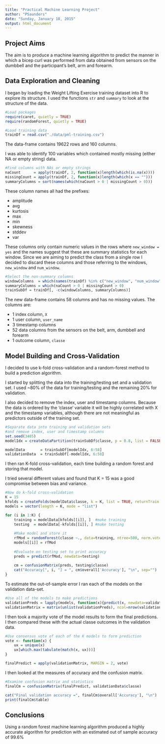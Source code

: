 ```yaml
---
title: "Practical Machine Learning Project"
author: "PSaunders"
date: "Sunday, January 18, 2015"
output: html_document
---
```


Project Aims
------------------------
The aim is to produce a machine learning algorithm to predict the manner in which a bicep curl was performed
from data obtained from sensors on the dumbbell and the participant's belt, arm and forearm.


Data Exploration and Cleaning
------------------------

I began by loading the Weight Lifting Exercise training dataset into R to explore its structure.  I used the functions `str` and
`summary` to look at the structure of the data.
```r
#Load packages
require(caret, quietly = TRUE)
require(randomForest, quietly = TRUE)

#Load training data
trainDf = read.csv("./data/pml-training.csv")
```

The data-frame contains 19622 rows and 160 columns.

I was able to identify 100 variables which contained mostly missing (either NA or empty string) data.  

```r
#Find columns with NAs or empty strings
naCount      = apply(trainDf, 2, function(x)length(which(is.na(x))))
missingCount = apply(trainDf, 2, function(x)length(which(x == "")))
summaryColumns = sort(names(which(naCount > 0 | missingCount > 0)))
```

These column names all had the prefixes:

- amplitude
- avg
- kurtosis
- max
- min
- skewness
- stddev
- var

These columns only contain numeric values in the rows where `new_window = yes` and the names suggest that these are summary
statistics for each window.  Since we are aiming to predict the class from a single row I decided to discard these columns and those
referring to the windows, `new_window` and `num_window`.

```r
#Select the non-summary columns
windowColumns  = which(names(trainDf) %in% c("new_window", "num_window"))
summaryColumns = which(naCount > 0 | missingCount > 0)
trainSubDf = trainDf[, -c(windowColumns, summaryColumns)]
```

The new data-frame contains 58 columns and has no missing values.  The columns are:

- 1 index column, `X`
- 1 user column, `user_name`
- 3 timestamp columns
- 52 data columns from the sensors on the belt, arm, dumbbell and forearm
- 1 outcome column, `classe`


Model Building and Cross-Validation
------------------------
I decided to use k-fold cross-validation and a random-forest method to build a prediction algorithm.

I started by splitting the data into the training/testing set and a validation set.  I used ~80% of the 
data for training/testing and the remaining 20% for validation.

I also decided to remove the index, user and timestamp columns.  Because the data is ordered by the 'classe' 
variable it will be highly correlated with X and the timestamp variables, although there are not meaningful as
predictors outside of the training set.

```r
#Separate data into training and validation sets
#and remove index, user and timestamp columns
set.seed(3485)
modelIdx = createDataPartition(trainSubDf$classe, p = 0.8, list = FALSE)

modelData       = trainSubDf[modelIdx, 6:58]
validationData  = trainSubDf[-modelIdx, 6:58]
```

I then ran K-fold cross-validation, each time building a random forest and storing that model.

I tried several different values and found that K = 15 was a good compromise between bias and variance.

```r
#Now do k-fold cross-validation
K = 15
kfolds = createFolds(modelData$classe, k = K, list = TRUE, returnTrain = TRUE)
models = vector(length = K, mode = "list")

for (i in 1:K) {
    training = modelData[kfolds[[i]], ]  #make training
    testing  = modelData[-kfolds[[i]], ] #make testing
    
    #Make model and store it
    rfMod = randomForest(classe ~., data=training, ntree=500, norm.votes=FALSE)
    models[[i]] = rfMod
    
    #Evaluate on testing set to print accuracy
    preds = predict(rfMod, newdata=testing)
    
    cm = confusionMatrix(preds, testing$classe)
    cat("Accuracy[", i, "] = ", cm$overall['Accuracy'], "\n", sep="")
}
```

To estimate the out-of-sample error I ran each of the models on the validation data-set.

```r
#Use all of the models to make predictions
validationPreds = lapply(models, function(x){predict(x, newdata=validationData)})
validationMatrix = matrix(unlist(validationPreds), ncol=nrow(validationData), nrow=K, byrow = TRUE)
```

I then took a majority vote of the model results to form the final predictions.  I then compared these with the actual classe
outcomes in the validation data. 

```r
#Use consensus vote of each of the K models to form prediction
vote <- function(x) {
    ux = unique(x)
    ux[which.max(tabulate(match(x, ux)))]
}

finalPredict = apply(validationMatrix, MARGIN = 2, vote)
```

I then looked at the measures of accuracy and the confusion matrix.

```r
#Examine confusion matrix and statistics
finalCm = confusionMatrix(finalPredict, validationData$classe)

cat("Final validation accuracy =", finalCm$overall['Accuracy'], "\n")
print(finalCm$table)
```

Conclusions
------------------------
Using a random forest machine learning algorithm produced a highly accurate algorithm for prediction
with an estimated out of sample accuracy of 99.6%



